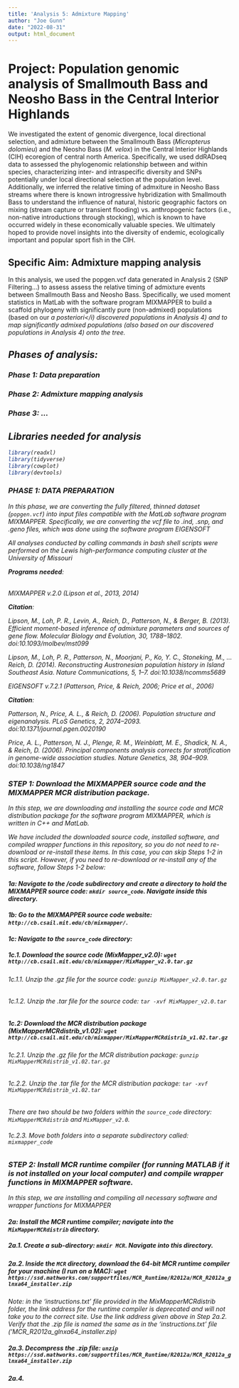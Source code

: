 ```yaml
---
title: 'Analysis 5: Admixture Mapping'
author: "Joe Gunn"
date: "2022-08-31"
output: html_document
---
```


# Project: Population genomic analysis of Smallmouth Bass and Neosho Bass in the Central Interior Highlands
We investigated the extent of genomic divergence, local directional selection, and admixture between the Smallmouth Bass (<i>Micropterus dolomieu</i>) and the Neosho Bass (<i>M. velox</i>) in the Central Interior Highlands (CIH) ecoregion of central north America. Specifically, we used ddRADseq data to assessed the phylogenomic relationship between and within species, characterizing inter- and intraspecific diversity and SNPs potentially under local directional selection at the population level. Additionally, we inferred the relative timing of admxiture in Neosho Bass streams where there is known introgressive hybridization with Smallmouth Bass to understand the influence of natural, historic geographic factors on mixing (stream capture or transient flooding) vs. anthropogenic factors (i.e., non-native introductions through stocking), which is known to have occurred widely in these economically valuable species. We ultimately hoped to provide novel insights into the diversity of endemic, ecologically important and popular sport fish in the CIH.

## Specific Aim: Admixture mapping analysis
In this analysis, we used the popgen.vcf data generated in Analysis 2 (SNP Filtering...) to assess assess the relative timing of admixture events between Smallmouth Bass and Neosho Bass. Specifically, we used moment statistics in MatLab with the software program MIXMAPPER to build a scaffold phylogeny with significantly pure (non-admixed) populations (based on our <i>a posteriori</i) discovered populations in Analysis 4) and to map significantly admixed populations (also based on our discovered populations in Analysis 4) onto the tree. 

## Phases of analysis:
### Phase 1: Data preparation
### Phase 2: Admixture mapping analysis
### Phase 3: ...

## Libraries needed for analysis
```r
library(readxl)
library(tidyverse)
library(cowplot)
library(devtools)
```

### PHASE 1: DATA PREPARATION
In this phase, we are converting the fully filtered, thinned dataset (`popgen.vcf`) into input files compatible with the MatLab software program MIXMAPPER. Specifically, we are converting the vcf file to .ind, .snp, and .geno files, which was done using the software program EIGENSOFT

All analyses conducted by calling commands in bash shell scripts were performed on the Lewis high-performance computing cluster at the University of Missouri <br>

<b>Programs needed</b>: <br><br>

MIXMAPPER v.2.0 (Lipson et al., 2013, 2014) <br>

<b>Citation</b>:<br>

Lipson, M., Loh, P. R., Levin, A., Reich, D., Patterson, N., & Berger, B. (2013). Efficient moment-based inference of admixture parameters and sources of gene flow. Molecular Biology and Evolution, 30, 1788–1802. doi:10.1093/molbev/mst099

Lipson, M., Loh, P. R., Patterson, N., Moorjani, P., Ko, Y. C., Stoneking, M., … Reich, D. (2014). Reconstructing Austronesian population history in Island Southeast Asia. Nature Communications, 5, 1–7. doi:10.1038/ncomms5689


EIGENSOFT v.7.2.1 (Patterson, Price, & Reich, 2006; Price et al., 2006) <br>

<b>Citation</b>:<br>

Patterson, N., Price, A. L., & Reich, D. (2006). Population structure and eigenanalysis. PLoS Genetics, 2, 2074–2093. doi:10.1371/journal.pgen.0020190

Price, A. L., Patterson, N. J., Plenge, R. M., Weinblatt, M. E., Shadick, N. A., & Reich, D. (2006). Principal components analysis corrects for stratification in genome-wide association studies. Nature Genetics, 38, 904–909. doi:10.1038/ng1847

### STEP 1: Download the MIXMAPPER source code and the MIXMAPPER MCR distribution package.
In this step, we are downloading and installing the source code and MCR distribution package for the software program MIXMAPPER, which is written in C++ and MatLab. 

We have included the downloaded source code, installed software, and compiled wrapper functions in this repository, so you do not need to re-download or re-install these items. In this case, you can skip Steps 1-2 in this script. However, if you need to re-download or re-install any of the software, follow Steps 1-2 below:

#### 1a: Navigate to the /code subdirectory and create a directory to hold the MIXMAPPER source code: `mkdir source_code`. Navigate inside this directory.

#### 1b: Go to the MIXMAPPER source code website: `http://cb.csail.mit.edu/cb/mixmapper/`. 

#### 1c: Navigate to the `source_code` directory: 

##### 1c.1. Download the source code (MixMapper_v2.0): `wget http://cb.csail.mit.edu/cb/mixmapper/MixMapper_v2.0.tar.gz`

###### 1c.1.1. Unzip the .gz file for the source code: `gunzip MixMapper_v2.0.tar.gz`

###### 1c.1.2. Unzip the .tar file for the source code: `tar -xvf MixMapper_v2.0.tar`

##### 1c.2: Download the MCR distribution package (MixMapperMCRdistrib_v1.02): `wget http://cb.csail.mit.edu/cb/mixmapper/MixMapperMCRdistrib_v1.02.tar.gz`

###### 1c.2.1. Unzip the .gz file for the MCR distribution package: `gunzip MixMapperMCRdistrib_v1.02.tar.gz`

###### 1c.2.2. Unzip the .tar file for the MCR distribution package: `tar -xvf MixMapperMCRdistrib_v1.02.tar`

There are two should be two folders within the `source_code` directory: `MixMapperMCRdistrib` and `MixMapper_v2.0`. 

###### 1c.2.3. Move both folders into a separate subdirectory called: `mixmapper_code`

### STEP 2: Install MCR runtime compiler (for running MATLAB if it is not installed on your local computer) and compile wrapper functions in MIXMAPPER software.
In this step, we are installing and compiling all necessary software and wrapper functions for MIXMAPPER

#### 2a: Install the MCR runtime compiler; navigate into the `MixMapperMCRdistrib` directory.

##### 2a.1. Create a sub-directory: `mkdir MCR`. Navigate into this directory.

##### 2a.2. Inside the `MCR` directory, download the 64-bit MCR runtime compiler for your machine (I run on a MAC): `wget https://ssd.mathworks.com/supportfiles/MCR_Runtime/R2012a/MCR_R2012a_glnxa64_installer.zip`

Note: in the 'instructions.txt' file provided in the MixMapperMCRdistrib folder, the link address for the runtime compiler is deprecated and will not take you to the correct site. Use the link address given above in Step 2a.2. Verify that the .zip file is named the same as in the 'instructions.txt' file ('MCR_R2012a_glnxa64_installer.zip)

##### 2a.3. Decompress the .zip file: `unzip https://ssd.mathworks.com/supportfiles/MCR_Runtime/R2012a/MCR_R2012a_glnxa64_installer.zip`

##### 2a.4.

